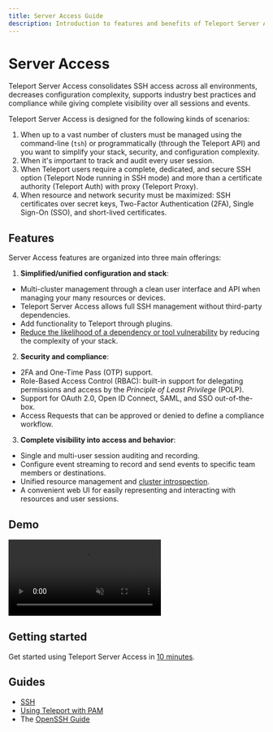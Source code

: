 ```yaml
---
title: Server Access Guide
description: Introduction to features and benefits of Teleport Server Access
---
```


# Server Access

Teleport Server Access consolidates SSH access across all environments, decreases configuration complexity, supports industry best practices and compliance while giving complete visibility over all sessions and events.

Teleport Server Access is designed for the following kinds of scenarios:

1. When up to a vast number of clusters must be managed using the command-line (`tsh`) or programmatically (through the Teleport API) and you want to simplify your stack, security, and configuration complexity.
2. When it's important to track and audit every user session. 
3. When Teleport users require a complete, dedicated, and secure SSH option (Teleport Node running in SSH mode) and more than a certificate authority (Teleport Auth) with proxy (Teleport Proxy).
4. When resource and network security must be maximized: SSH certificates over secret keys, Two-Factor Authentication (2FA), Single Sign-On (SSO), and short-lived certificates.

## Features

Server Access features are organized into three main offerings: 

1. **Simplified/unified configuration and stack**: 
  - Multi-cluster management through a clean user interface and API when managing your many resources or devices.
  - Teleport Server Access allows full SSH management without third-party dependencies. 
  - Add functionality to Teleport through plugins.
  - [Reduce the likelihood of a dependency or tool vulnerability](https://www.cse.usf.edu/~xou/publications/esorics08.pdf) by reducing the complexity of your stack.
2. **Security and compliance**:
  - 2FA and One-Time Pass (OTP) support.
  - Role-Based Access Control (RBAC): built-in support for delegating permissions and access by the *Principle of Least Privilege* (POLP).
  - Support for OAuth 2.0, Open ID Connect, SAML, and SSO out-of-the-box.
  - Access Requests that can be approved or denied to define a compliance workflow.
3. **Complete visibility into access and behavior**:
  - Single and multi-user session auditing and recording.
  - Configure event streaming to record and send events to specific team members or destinations.
  - Unified resource management and [cluster introspection](https://goteleport.com/blog/openssh-vs-teleport/).
  - A convenient web UI for easily representing and interacting with resources and user sessions.

## Demo

<video autoplay loop muted playsinline>
  <source src="https://goteleport.com/teleport/videos/server-access/addnode.mp4" type="video/mp4"/>
  <source src="https://goteleport.com/teleport/videos/server-access/addnode.webm" type="video/webm"/>
Your browser does not support the video tag.
</video>

## Getting started

Get started using Teleport Server Access in [10 minutes](./getting-started.mdx).

## Guides

- [SSH](./guides/teleport-ssh.mdx)
- [Using Teleport with PAM](./guides/ssh-pam.mdx)
- The [OpenSSH Guide](./guides/openssh-teleport.mdx) 
